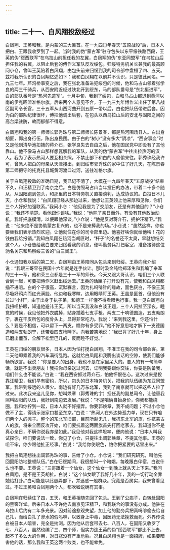 ```yaml
---
---
---
```

title: 二十一、白风翔投敌经过
---



白凤翔、王英和我，是内蒙的三大匪首。在一九四〇年春天“五原战役”后，日本人把白、王跟我收罗到了一起。当时我的伪“蒙古军”驻守包头以东平绥铁路西段，王英的伪“绥西联军”在乌拉山前担任我的左翼，白凤翔的伪“东亚同盟军”在乌拉山后担任我的右翼，以阻止后套的傅作义军队反攻绥包。归绥特务机关长兼我的最高顾问小仓，曾叫王英陪着白风翔，由包头前来归绥到我的司令部中盘桓了四、五天。兹将我所认识的白凤翔忆述如下：我和白凤翔在以前并不认识，只是彼此闻名。一九三七年。芦沟桥事变之后，我在张北准备进犯绥包的时候，他和马占山领着张学良的两三千骑兵，从西安附近经过陕北开到绥东，马的部队番号是“东北挺进军”，白的部队番号是“热河先遣军”。十月中旬，我到了绥包，白和马占山都退到黄河以南的伊克昭盟准格尔旗。后来两个人意见不合，于一九三九年博作义出任了第八战区副司令长官，三十五军从山西河曲开到五原一带以后，白也把队伍带进后套。因为白的部队纪律很坏，傅把他调出后套，在包头以西乌拉山后的安北与固阳之间的高台梁驻防，故而郁郁不得意。

白凤翔和我的第一师师长郭秀珠与第二师师长陈景春，都是热河围场县人。白出身胡匪，郭出身行伍，陈出身民团。由于白的“树小”没有多大“阴凉”，“西安事变”时又是他到清华池扣捕的蒋介石，张学良失去自由之后，他在国民党中即没有了其他靠山。他不像马占山那样想瓦解我的军队，从我的伪“蒙古军”中往出拉热河的汉人。我为了表示热河人要互相关照，不禁止部下和白的人偷偷来往。郭秀珠经我许可，曾派人把白的母亲从天津接出，到归绥市郭秀珠的家中住了好几天，在陈景春第二师把守的托克托县城黄河渡口过河，送往准格尔旗。

关于白凤翔投敌的准确日期，我已记不清了，大概在一九四年春天“五原战役”结束不久，和汪精卫到了南京之后。白是仿照马占山当年投日的办法，带着二十多个随从，从固阳跑到包头，和那里的日本特务机关直接谈判，达成协议的。白投日不儿天，小仓和我说：“白凤翔已经从那边过来，他想让王英领上他来厚和见你，你们三个人好好加强联系。”我问小仑：“他见我是为了交朋友，还是有其他目的？”小仓说：“我还不清楚。看他跟你谈啥。”我说：“他除了亲日而外，有没有其他政治动机，我好把底模清，以便跟他深谈。”小仓说：“他是反对蒋介石，拥护汪精卫。”我说：“他来绝不是协助蒙古复兴的，也不是来捧我的场。”小仓说：”虽然这样，你也要替我们表示热烈欢迎。让他就住在你的司令部里边。他喜好啥你就给他啥！花的钱由我给报销。”我知白凤翔在热河当胡匪时，“杆子”的名誉还不太臭，早就想结交这个人。小仓告给我白要来归绥看我的消息，便叫勤务兵打扫客室，准备接待这位驰名关东和热察绥三省的“白三阎王”。

小仓通知我以后的第二天，白凤翔由王英陪同从包头来到归绥。王英向我介绍说：“我跟三哥早在民国十六年就是连手伙计。那时汲金纯给郑泽生和我编了奉军的三十一军，他和荣三点都是三十一军的师长。今天又跟大哥认识，咱们三个人联合到一起，可要把傅作义赶出绥远去。”王英的话匣子打开没有完，使我和白凤翔都插不进咀。白的个子很高，沉默寡言，因为扎吗啡针的缘故，面色灰白，不像王英尽吸好鸦片而红光满脸。他边和我寒暄，边用眼睛盯王英。王虽是匪首，但他没有拉过“小杆”，由于出身于执子弟，和德王一样懂不得看眼色行事。我一见白凤翔向我扭咀挤眼，知道他避讳王英，所以当天我没和白谈正题，三个人闲扯至深夜。睡觉的时候，我见他把外衣脱掉，贴身插着七支手枪，两支二十响德国造，五支勃朗宁，裹在干皮所包的瘦骨头上，显得非常吃力。我说：“来到我这里，你还怕什么？要是不相信，可以留下一两支，瞧你有多受罪。”他不好意思地才解下一支德国造和两支勃朗宁，还带着四支枪睡下。向我苦笑地说：“我已背了好几十年，身上已磨出僵茧，全解下松里巴几的，反而睡不好觉。”

王英在归绥的朋友很多，日本人因为怕打搅白凤翔，不准王在我的司令部会客。第二天他即乘着我的汽车满街乱跑。这就给白凤翔和我腾出谈话的空隙，使我们能够畅所欲言。我说：“你是要人的出身，我也不是在家里呆大的。要人的有一句简单话，就是不出卖朋友！我把你母亲送过河去，证明我要跟你交往，你要是防备我，咱们什么也不能谈。”白说：“我在西安抓过蒋介石，怕他怀恨在心。这次过来是投靠汪精卫，我们早有密约，所以，包头的日本特务机关，把我的队伍编为东亚同盟军。我带到绥远的人很少。南边有好几万东北军，我到了南京就可以把这些人拉了过来。此次我来这儿见你，想叫焕章（郭秀珠的字）担任我的副总司令，让他替我照料固阳的队伍，我好到南边去发展。”我说：“不是咱俩自抬身价，你我都能绕圈，我和你拧到一起，日本人就不好摆弄。你要郭焕章，我不成问题；不过小仓他做不了主，得请示张家口甚至东京。”白说：“热河人在外边势孤力单，现在只有咱们两个人的摊子。整个的东北军旧部，目前所剩无几，我抗东北军的旗，你抗蒙古人的旗，将来全面反攻开始，咱们要抗着这两面旗首先打回老家去，我知道你不是真心亲日，不瞒你说我亦是如此。”我见他对我这样坦率，便向他说：“日本人叫我试探你，咱们要说法一致，你见了小仓，只提往出调郭焕章，不提其他事。王英的咀不牢，你少跟他扯正经事。”白说：“我给你使眼色，怕你把紧要的话冒出来。”

我把白凤翔想往出调郭秀珠的事，告给了小仓。小仓说：“我们研究研究，叫他先回固阳防地整顿队伍。”白在归绥期间，我很想叫一个暗娼，每晚跟白伴宿，白说什么也不要。王英说：“三哥跟着一个仙女，这个仙女一到晚上就从天上下来。”我问白凤翔，是不是王英胡扯。白说：“这个仙女跟了我好几十年，我的一切行动全靠她给打卦。”白可能是以此愚弄部下，并迷惑一般群众。究竟是否属实，我未曾看见过。不过王英和白凤翔两个人，都吹嘘说确有其事。

白凤翔在归续住了四，五天，和王英相随先回了包头。王到了公庙子，白转赴固阳的黑窖洋堂。后来日本人不许他去南京见汪精卫，和我联合的事没有办成。他驻在乌拉山后约有二年多光景。因对前途悲观失望，加上他的勤务兵把真吗啡偷去给自己扎，而给白扎了渗水的假吗啡，以致身上中毒，因医药无法挽救而死。外界传说白被日本人暗害，完全是揣测。因为他从后套带去七、八百人，在固阳又收罗了七、八百人，虽然也编了三、四个师，但实力连王英的伪“绥西联军”都比不上去，起不了多么大的作用，对日寇没有严重危胁。况且白凤翔也是一面招牌，如果要暗害他的话，那么我和王英这两个败类，也不能幸免。